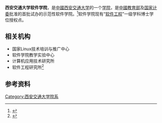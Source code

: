{{Pathnav|中华人民共和国教育部|西安交通大学}}
{{Infobox University Department
 |名称              =软件学院学院
 |其他名称        =Software Engineering School
 |徽标              =
 |徽标说明        =
 |图像名称        =
 |图像大小        =
 |图像说明        =
 |拉丁名称        =
 |隶属              =[[西安交通大学|西安交通大学]]
 |建立时间        =1908年
 |关闭时间        =
 |类型              =学院
 |下属              =
 |主管官员        =
 |主席              =
 |院长              =[[管晓宏|管晓宏]]
 |常务副院长     =
 |副院长           =
 |系主任           =
 |所长              =
 |部长              =
 |主任              =
 |党委书记        =[[刘纯亮|刘纯亮]]
 |头衔              =
 |头衔人名        =
 |教师              =
 |员工              =
 |学生              =
 |本科生           =
 |研究生           =
 |博士生           =
 |其他学生        =
 |地址              ={{CHN}}[[陕西省|陕西省]][[西安市|西安市]][[碑林区|碑林区]]
 |国家              =
 |省                 =
 |市                 =
 |坐标              =
 |网址              =[http://eie.xjtu.edu.cn/]
 |标志              =
 |脚注              =
}}

'''西安交通大学软件学院'''，是[[中國|中國]][[西安交通大学|西安交通大学]]的一个[[学院|学院]]，是[[中华人民共和国教育部|中國教育部]]及[[国家计委|国家计委]]批准的首批试办的示范性软件学院。<ref name="of">{{Cite web|url=http://www.xjtu.edu.cn/yxsz/228.html|title=电信学院|author=|date=|publisher=西安交通大学|language=中文|accessdate=2012-07-02|quote=|deadurl=yes|archiveurl=https://web.archive.org/web/20120825160443/http://www.xjtu.edu.cn/yxsz/228.html|archivedate=2012-08-25|df=}}</ref>软件学院现有“[[软件工程|软件工程]]”一级学科博士学位授权点。

==相关机构==
* 国家Linux技术培训与推广中心
* 软件学院教学实验中心
* 计算机应用技术研究所
* 软件工程研究所<ref name="st">{{Cite web|url=http://se.xjtu.edu.cn/introduction/organization.jsp|title=机构设置|author=|date=|publisher=电信学院|language=中文|accessdate=|quote=|deadurl=yes|archiveurl=https://web.archive.org/web/20140126013344/http://se.xjtu.edu.cn/introduction/organization.jsp|archivedate=2014年1月26日|df=}}</ref>

==参考资料==
{{reflist}}

{{西安交通大学}}
{{Authority control}}
[[Category:西安交通大学院系|Category:西安交通大学院系]]